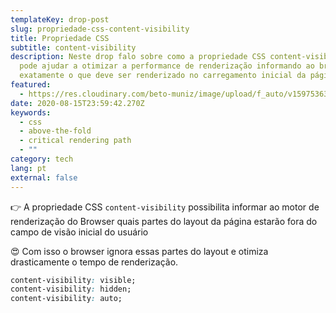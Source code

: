 ```yaml
---
templateKey: drop-post
slug: propriedade-css-content-visibility
title: Propriedade CSS
subtitle: content-visibility
description: Neste drop falo sobre como a propriedade CSS content-visibility
  pode ajudar a otimizar a performance de renderização informando ao browser
  exatamente o que deve ser renderizado no carregamento inicial da página.
featured:
  - https://res.cloudinary.com/beto-muniz/image/upload/f_auto/v1597536383/cv_kbmfdc.jpg
date: 2020-08-15T23:59:42.270Z
keywords:
  - css
  - above-the-fold
  - critical rendering path
  - ""
category: tech
lang: pt
external: false
---
```


<Drop>

👉 A propriedade CSS `content-visibility` possibilita informar ao motor de renderização do Browser quais partes do layout da página estarão fora do campo de visão inicial do usuário

😍 Com isso o browser ignora essas partes do layout e otimiza drasticamente o tempo de renderização.

```css
content-visibility: visible;
content-visibility: hidden;
content-visibility: auto;
```

</Drop>